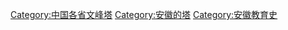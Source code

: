 [[Category:中国各省文峰塔|Category:中国各省文峰塔]]
[[Category:安徽的塔|Category:安徽的塔]]
[[Category:安徽教育史|Category:安徽教育史]]
